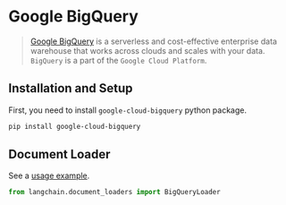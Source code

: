 # Google BigQuery

>[Google BigQuery](https://cloud.google.com/bigquery) is a serverless and cost-effective enterprise data warehouse that works across clouds and scales with your data.
`BigQuery` is a part of the `Google Cloud Platform`.

## Installation and Setup

First, you need to install `google-cloud-bigquery` python package.

```bash
pip install google-cloud-bigquery
```

## Document Loader

See a [usage example](/docs/modules/indexes/document_loaders/examples/google_bigquery.ipynb).

```python
from langchain.document_loaders import BigQueryLoader
```

